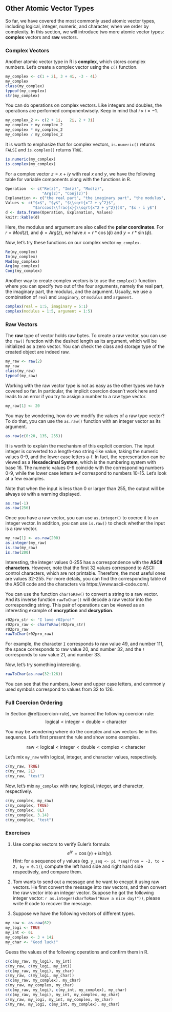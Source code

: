 ## Other Atomic Vector Types {#other-atomic-vector}

So far, we have covered the most commonly used  atomic vector types, including logical, integer, numeric, and character, when we order by complexity. In this section, we will introduce two more atomic vector types: **complex** vectors and **raw** vectors.

### Complex Vectors

Another atomic vector type in R is **complex**, which stores complex numbers. Let's create a complex vector using the `c()` function.
```r
my_complex <- c(1 + 2i, 3 + 4i, -3 - 4i)
my_complex
class(my_complex)
typeof(my_complex)
str(my_complex)
```

You can do operations on complex vectors. Like integers and doubles, the operations are performed componentwisely. Keep in mind that $i \times i = -1$.
```r
my_complex_2 <- c(2 + 1i,   2i, 2 + 3i)
my_complex + my_complex_2
my_complex * my_complex_2
my_complex / my_complex_2
```

It is worth to emphasize that for complex vectors, `is.numeric()` returns `FALSE` and `is.complex()` returns `TRUE`.
```r
is.numeric(my_complex)
is.complex(my_complex)
```

For a complex vector $z = x + i y$ with real $x$ and $y$, we have the following table for variable components along with the functions in R.
```r
Operation  <- c("Re(z)", "Im(z)", "Mod(z)", 
                "Arg(z)", "Conj(z)")
Explanation <- c("the real part", "the imaginary part", "the modulus", "the argument", "the conjugate vector")
Values <- c("$x$", "$y$", "$\\sqrt{x^2 + y^2}$",
            "$arccos(\\frac{x}{\\sqrt{x^2 + y^2}})$", "$x - i y$")
d <- data.frame(Operation, Explanation, Values)
knitr::kable(d)
```

Here, the modulus and argument are also called the **polar coordinates**. For $r = Mod(z)$, and $\phi = Arg(z)$, we have $x = r*\cos(\phi)$ and $y = r*\sin(\phi)$. 

Now, let's try these functions on our complex vector `my_complex`.

```r
Re(my_complex)
Im(my_complex)
Mod(my_complex)
Arg(my_complex)
Conj(my_complex)
```


Another way to create complex vectors is to use the `complex()` function where you can specify two out of the four arguments, namely the real part, the imaginary part, the modulus, and the argument. Usually, we use a combination of `real` and `imaginary`, or `modulus` and `argument`.
```r
complex(real = 1:5, imaginary = 5:1)
complex(modulus = 1:5, argument = 1:5)
```


### Raw Vectors

The **raw** type of vector holds raw bytes. To create a raw vector, you can use the `raw()` function with the desired length as its argument, which will be initialized as a zero vector. You can check the class and storage type of the created object are indeed raw.
```r
my_raw <- raw(2)
my_raw
class(my_raw)
typeof(my_raw)
```

Working with the raw vector type is not as easy as the other types we have covered so far. In particular, the implicit coercion doesn't work here and leads to an error if you try to assign a number to a raw type vector.
```r
my_raw[1] <- 20
```

You may be wondering, how do we modify the values of a raw type vector? To do that, you can use the `as.raw()` function with an integer vector as its argument. 
```r
as.raw(c(0:20, 135, 255))
```

It is worth to explain the mechanism of this explicit coercion. The input integer is converted to a length-two string-like value, taking the numeric values 0-9, and the lower case letters a-f. In fact, the representation can be viewed as a **Hexadecimal System**, which is the numbering system with base 16. The numeric values 0-9 coincide with the corresponding numbers 0-9, while the lower case letters a-f correspond to numbers 10-15. Let's look at a few examples.
\begin{align}
0b &= 0*16 + 11 = 11\\
87 &= 8*16 + 7 = 135\\
ff &= 15*16 + 15 = 255
\end{align}

Note that when the input is less than 0 or larger than 255, the output will be always `00` with a warning displayed.
```r
as.raw(-1)
as.raw(256)
```


Once you have a raw vector, you can use `as.integer()` to coerce it to an integer vector. In addition, you can use `is.raw()` to check whether the input is a raw vector.
```r
my_raw[1] <- as.raw(200)
as.integer(my_raw)
is.raw(my_raw)
is.raw(200)
```

Interesting, the integer values 0-255 has a correspondence with the **ASCII characters**. However, note that the first 32 values correspond to ASCII control characters, which are not printable. Therefore, the most useful ones are values 32-255. For more details, you can find the corresponding table of the ASCII code and the characters via https://www.ascii-code.com/.

You can use the function `charToRaw()` to convert a string to a raw vector. And its inverse function `rawToChar()` will decode a raw vector into the corresponding string. This pair of operations can be viewed as an interesting example of **encryption** and **decryption**. 
```r
r02pro_str <- "I love r02pro!"
r02pro_raw <- charToRaw(r02pro_str)
r02pro_raw
rawToChar(r02pro_raw)
```

For example, the character `I` corresponds to raw value 49, and number 111, the space corresponds to raw value 20, and number 32, and the `!` corresponds to raw value 21, and number 33. 

Now, let's try something interesting.
```r
rawToChar(as.raw(32:126))
```

You can see that the numbers, lower and upper case letters, and commonly used symbols correspond to values from 32 to 126.

### Full Coercion Ordering

In Section \@ref(coercion-rule), we learned the following coercion rule:
$$\mbox{logical} < \mbox{integer} < \mbox{double} < \mbox{character}$$

You may be wondering where do the complex and raw vectors lie in this sequence. Let's first present the rule and show some examples.

$$\mbox{raw} < \mbox{logical} < \mbox{integer} < 
\mbox{double} < \mbox{complex} < \mbox{character}$$

Let's mix `my_raw` with logical, integer, and character values, respectively.
```r
c(my_raw, TRUE)
c(my_raw, 2L)
c(my_raw, "test")
```

Now, let's mix `my_complex` with raw, logical, integer, and character, respectively.
```r
c(my_complex, my_raw)
c(my_complex, TRUE)
c(my_complex, 8L)
c(my_complex, 3.14)
c(my_complex, "test")
```

### Exercises
1. Use complex vectors to verify Euler's formula:
$$e^{iy} = \cos(y) + i sin(y).$$
Hint: for a sequence of `y` values (eg. `y_seq <- pi *seq(from = -2, to = 2, by = 0.1)`), compute the left hand side and right hand side respectively, and compare them.
<!--
```r
y_seq <- pi *seq(from = -2, to = 2, by = 0.1)
left_side <- exp(complex(real = 0, imaginary = y_seq))
right_side <- complex(real = cos(y_seq), imaginary = sin(y_seq))
left_side - right_side
```
-->

2. Tom wants to send out a message and he want to encypt it using raw vectors. He first convert the message into raw vectors, and then convert the raw vector into an integer vector. Suppose he got the following integer vector: `r as.integer(charToRaw("Have a nice day!"))`, please write R code to recover the message. 

3. Suppose we have the following vectors of different types. 
```r
my_raw <- as.raw(62)
my_logi <- TRUE
my_int <- 6L
my_complex <- 3 + 14i
my_char <- "Good luck!"
```

Guess the values of the following operations and confirm them in R.
```r
c(c(my_raw, my_logi), my_int)
c(my_raw, c(my_logi, my_int))
c(c(my_raw, my_logi), my_char)
c(my_raw, c(my_logi, my_char))
c(c(my_raw, my_complex), my_char)
c(my_raw, my_complex, my_char)
c(c(my_raw, my_logi), c(my_int, my_complex), my_char)
c(c(my_raw, my_logi), my_int, my_complex, my_char)
c(my_raw, my_logi, my_int, my_complex, my_char)
c(my_raw, my_logi, c(my_int, my_complex), my_char)
```

